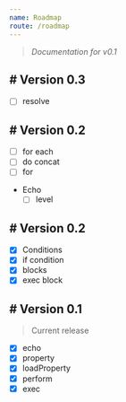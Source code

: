 ```yaml
---
name: Roadmap
route: /roadmap
---
```

> *Documentation for v0.1*

## # Version 0.3
 - [ ] resolve

## # Version 0.2
 - [ ] for each
 - [ ] do concat
 - [ ] for
 - Echo
    - [ ] level

## # Version 0.2
 - [x] Conditions
 - [x] if condition
 - [x] blocks
 - [x] exec block

## # Version 0.1
> Current release

 - [x] echo
 - [x] property
 - [x] loadProperty
 - [x] perform
 - [x] exec

